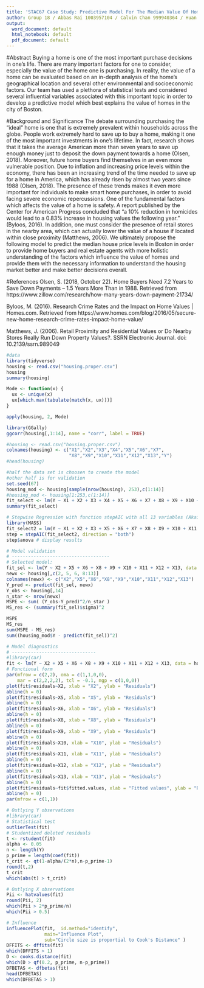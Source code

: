 ```yaml
---
title: 'STAC67 Case Study: Predictive Model For The Median Value Of Homes In Boston'
author: Group 18 / Abbas Rai 1003957104 / Calvin Chan 999940364 / Huan Wang 1001707049/ Ruotong Zheng / Andrey Zhuravlev
output:
  word_document: default
  html_notebook: default
  pdf_document: default
---
```

#Abstract
Buying a home is one of the most important purchase decisions in one’s life. There are many important factors for one to consider, especially the value of the home one is purchasing. In reality, the value of a home can be evaluated based on an in-depth analysis of the home’s geographical location and several other environmental and socioeconomic factors. Our team has used a plethora of statistical tests and considered several influential variables associated with this important topic in order to develop a predictive model which best explains the value of homes in the city of Boston.

#Background and Significance
The debate surrounding purchasing the "ideal" home is one that is extremely prevalent within households across the globe. People work extremely hard to save up to buy a home, making it one of the most important investments in one's lifetime. In fact, research shows that it takes the average American more than seven years to save up enough money just to deposit the down payment towards a home (Olsen, 2018). Moreover, future home buyers find themselves in an even more vulnerable position. Due to inflation and increasing price levels within the economy, there has been an increasing trend of the time needed to save up for a home in America, which has already risen by almost two years since 1988 (Olsen, 2018). The presence of these trends makes it even more important for individuals to make smart home purchases, in order to avoid facing severe economic repercussions. One of the fundamental factors which affects the value of a home is safety. A report published by the Center for American Progress concluded that “a 10% reduction in homicides would lead to a 0.83% increase in housing values the following year.” (Byloos, 2016). In addition, one must consider the presence of retail stores in the nearby area, which can actually lower the value of a house if located within close proximity (Matthews, 2006). We ultimately propose the following model to predict the median house price levels in Boston in order to provide home buyers and real estate agents with more holistic understanding of the factors which influence the value of homes and provide them with the necessary information to understand the housing market better and make better decisions overall.

#References
Olsen, S. (2018, October 22). Home Buyers Need 7.2 Years to Save Down Payments – 1.5 Years More Than in 1988. Retrieved from https://www.zillow.com/research/how-many-years-down-payment-21734/

Byloos, M. (2016). Research Crime Rates and the Impact on Home Values | Homes.com. Retrieved from https://www.homes.com/blog/2016/05/secure-new-home-research-crime-rates-impact-home-value/

Matthews, J. (2006). Retail Proximity and Residential Values or Do Nearby Stores Really Run Down Property Values?. SSRN Electronic Journal. doi: 10.2139/ssrn.989049



```r
#data
library(tidyverse)
housing <- read.csv("housing.proper.csv")
housing
summary(housing)
```
```r
Mode <- function(x) {
  ux <- unique(x)
  ux[which.max(tabulate(match(x, ux)))]
}

apply(housing, 2, Mode)
```
```r
library(GGally)
ggcorr(housing[,1:14], name = "corr", label = TRUE)
```


```r
#housing <- read.csv("housing.proper.csv")
colnames(housing) <- c("X1","X2","X3","X4","X5","X6","X7",
                       "X8","X9","X10","X11","X12","X13","Y")
#head(housing)

#half the data set is choosen to create the model
#other half is for validation
set.seed(67)
housing_mod <- housing[sample(nrow(housing), 253),c(1:14)]
#housing_mod <- housing[1:253,c(1:14)]
fit_select <- lm(Y ~ X1 + X2 + X3 + X4 + X5 + X6 + X7 + X8 + X9 + X10 + X11 + X12 + X13, data = housing_mod)
summary(fit_select)
```

```r
# Stepwise Regression with function stepAIC with all 13 variables (Akaike's Information Criterion)
library(MASS)
fit_select2 = lm(Y ~ X1 + X2 + X3 + X5 + X6 + X7 + X8 + X9 + X10 + X11 + X12 + X13, data = housing_mod)
step = stepAIC(fit_select2, direction = "both")
step$anova # display results
```

```r
# Model validation
# ------------------------------------
# Selected model:
fit_sel <- lm(Y ~ X2 + X5 + X6 + X8 + X9 + X10 + X11 + X12 + X13, data = housing_mod)
newx <- housing[,c(2, 5, 6, 8:13)]
colnames(newx) <- c("X2","X5","X6","X8","X9","X10","X11","X12","X13")
Y_pred <- predict(fit_sel, newx)
Y_obs <- housing[,14] 
n_star <- nrow(newx)
MSPE <- sum( (Y_obs-Y_pred)^2/n_star )
MS_res <- (summary(fit_sel)$sigma)^2

MSPE
MS_res
sum(MSPE - MS_res)
sum((housing_mod$Y - predict(fit_sel))^2)
```

```r
# Model diagnostics
# -------------------------------
#library(car)
fit <- lm(Y ~ X2 + X5 + X6 + X8 + X9 + X10 + X11 + X12 + X13, data = housing)
# Functional form
par(mfrow = c(2,2), oma = c(1,1,0,0), 
    mar = c(2,2,2,2), tcl = -0.1, mgp = c(1,0,0))
plot(fit$residuals~X2, xlab = "X2", ylab = "Residuals")
abline(h = 0)
plot(fit$residuals~X5, xlab = "X5", ylab = "Residuals")
abline(h = 0)
plot(fit$residuals~X6, xlab = "X6", ylab = "Residuals")
abline(h = 0)
plot(fit$residuals~X8, xlab = "X8", ylab = "Residuals")
abline(h = 0)
plot(fit$residuals~X9, xlab = "X9", ylab = "Residuals")
abline(h = 0)
plot(fit$residuals~X10, xlab = "X10", ylab = "Residuals")
abline(h = 0)
plot(fit$residuals~X11, xlab = "X11", ylab = "Residuals")
abline(h = 0)
plot(fit$residuals~X12, xlab = "X12", ylab = "Residuals")
abline(h = 0)
plot(fit$residuals~X13, xlab = "X13", ylab = "Residuals")
abline(h = 0)
plot(fit$residuals~fit$fitted.values, xlab = "Fitted values", ylab = "Residuals")
abline(h = 0)
par(mfrow = c(1,1))
```

```r
# Outlying Y observations
#library(car)
# Statistical test
outlierTest(fit)
# Studentized deleted residuals
t <- rstudent(fit)
alpha <- 0.05
n <- length(Y)
p_prime = length(coef(fit)) 
t_crit <- qt(1-alpha/(2*n),n-p_prime-1)
round(t,2)
t_crit
which(abs(t) > t_crit)
```

```r
# Outlying X observations 
Pii <- hatvalues(fit)
round(Pii, 2)
which(Pii > 2*p_prime/n)
which(Pii > 0.5)
```

```r
# Influence 
influencePlot(fit,	id.method="identify", 
              main="Influence Plot", 
              sub="Circle size is proportial to Cook's Distance" )
DFFITS <- dffits(fit)
which(DFFITS > 1)
D <- cooks.distance(fit)
which(D > qf(0.2, p_prime, n-p_prime))
DFBETAS <- dfbetas(fit)
head(DFBETAS)
which(DFBETAS > 1)
```